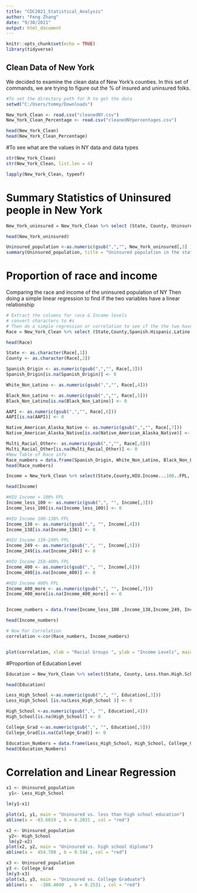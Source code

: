 ---
title: "CDC2021_Statistical_Analysis"
author: "Feng Zhang"
date: "9/30/2021"
output: html_document
---
```{r setup, include=FALSE}
knitr::opts_chunk$set(echo = TRUE)
library(tidyverse)
```
## Clean Data of New York 
We decided to examine the clean data of New York's counties. In this set of commands, we are trying to figure out the % of insured and uninsured folks. 

```{r}
#To set the directory path for R to get the data
setwd("C:/Users/tommy/Downloads")

New_York_Clean <- read.csv("cleanedNY.csv")
New_York_Clean_Percentage <- read.csv("cleanedNYpercentages.csv")

head(New_York_Clean)
head(New_York_Clean_Percentage)

```

#To see what are the values in NY data and data types
```{r}
str(New_York_Clean)
str(New_York_Clean, list.len = 4)

lapply(New_York_Clean, typeof)
```


# Summary Statistics of Uninsured people in New York
```{r}
New_York_uninsured = New_York_Clean %>% select (State, County, Uninsured.Population..Excluding.Undocumented.)

head(New_York_uninsured)

Uninsured_population <-as.numeric(gsub(",","", New_York_uninsured[,3] ))
summary(Uninsured_population, title = "Uninsured population in the state of New York")

```
# Proportion of race and income 
Comparing the race and income of the uninsured population of NY
Then doing a simple linear regression to find if the two variables have a linear relationship 
```{r}
# Extract the columns for race & Income levels
# convert characters to #s
# Then do a simple regression or correlation to see if the the two have a relationship
Race = New_York_Clean %>% select (State,County,Spanish.Hispanic.Latino.Origin, White.Non.Latino, Black.Non.Latino, Asian...Native.Hawaiian...Pac.Is, American.Indian...Alaska.Native, Multi.racial.or.Other)

head(Race)

State <- as.character(Race[,1])
County <- as.character(Race[,2])

Spanish_Origin <- as.numeric(gsub(",","", Race[,3]))
Spanish_Origin[is.na(Spanish_Origin)] <- 0

White_Non_Latino <- as.numeric(gsub(",","", Race[,4]))

Black_Non_Latino <- as.numeric(gsub(",","", Race[,5]))
Black_Non_Latino[is.na(Black_Non_Latino)] <- 0

AAPI <- as.numeric(gsub(",","", Race[,6]))
AAPI[is.na(AAPI)] <- 0

Native_American_Alaska_Native <- as.numeric(gsub(",","", Race[,7]))
Native_American_Alaska_Native[is.na(Native_American_Alaska_Native)] <- 0

Multi_Racial_Other<- as.numeric(gsub(",","", Race[,8]))
Multi_Racial_Other[is.na(Multi_Racial_Other)] <- 0
#New Table of Race info
Race_numbers = data.frame(Spanish_Origin, White_Non_Latino, Black_Non_Latino, AAPI, Native_American_Alaska_Native, Multi_Racial_Other)  
head(Race_numbers)


```

```{r}
Income = New_York_Clean %>% select(State,County,HIU.Income...100..FPL, HIU.Income.100.138..FPL, HIU.Income.139.249..FPL, HIU.Income.250.400..FPL, HIU.Income.400..FPL)

head(Income)

#HIU Income < 100% FPL
Income_less_100 <- as.numeric(gsub(",", "", Income[,3]))
Income_less_100[is.na(Income_less_100)] <- 0

#HIU Income 100-138% FPL
Income_138 <- as.numeric(gsub(",", "", Income[,4]))
Income_138[is.na(Income_138)] <- 0

#HIU Income 139-249% FPL
Income_249 <- as.numeric(gsub(",", "", Income[,5]))
Income_249[is.na(Income_249)] <- 0

#HIU Income 250-400% FPL
Income_400 <- as.numeric(gsub(",", "", Income[,6]))
Income_400[is.na(Income_400)] <- 0

#HIU Income 400% FPL
Income_400_more <- as.numeric(gsub(",", "", Income[,7]))
Income_400_more[is.na(Income_400_more)] <- 0


Income_numbers = data.frame(Income_less_100 ,Income_138,Income_249, Income_400, Income_400_more)

head(Income_numbers)


```
```{r}
# Now For Correlation
correlation <-cor(Race_numbers, Income_numbers)


plot(correlation, xlab = "Racial Groups ", ylab = "Income Levels", main = "Racial groups vs. Income levels")

```

#Proportion of Education Level

```{r}
Education = New_York_Clean %>% select(State, County, Less.than.High.School, High.School.Diploma, College.Grad)

head(Education)

Less_High_School <-as.numeric(gsub(",", "", Education[,3]))
Less_High_School [is.na(Less_High_School )] <- 0

High_School <-as.numeric(gsub(",", "", Education[,4]))
High_School[is.na(High_School)] <- 0

College_Grad <-as.numeric(gsub(",", "", Education[,5]))
College_Grad[is.na(College_Grad)] <- 0

Education_Numbers = data.frame(Less_High_School, High_School, College_Grad)
head(Education_Numbers)
```
# Correlation and Linear Regression
```{r}
x1 <- Uninsured_population
 y1<- Less_High_School

lm(y1~x1)

plot(x1, y1, main = "Uninsured vs. less than high school education")
abline(a = -83.6019 , b = 0.2031 , col = "red")

x2 <- Uninsured_population
 y2<- High_School
 lm(y2~x2)
plot(x2, y2, main = "Uninsured vs. high school diploma")
abline(a =  454.700 , b = 0.544 , col = "red")

x3 <- Uninsured_population
y3 <- College_Grad
lm(y3~x3)
plot(x3, y3, main = "Uninsured vs. College Graduate")
abline(a =   -388.4040  , b = 0.2531 , col = "red")
 




```